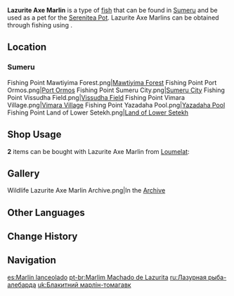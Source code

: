 {{About|the fish|the [[furnishing]]|Ornamental Lazurite Axe Marlin}}
{{Item Infobox
|id           = 131022
|image        = Item Lazurite Axe Marlin.png
|type         = Fish
|invCategory  = Materials
|lbFamily     = Fish
|lbGroup      = Axe Marlins
|lbType       = Wildlife
|location     = Multiple locations
|quality      = 3
|description  = A fish with unique morphology and [[Sumeru]]'s cousin to the [[Butterflyfish|butterfly fish]]. This fish has a broad skeleton and a unique curved body. Legend has it that the first fishermen to catch this fish had their rods tilted at the end of the tail fin and found that the two, when combined, resemble a polearm, hence giving rise to the name "Axe Marlin." This name has made much more of an impression than its scientific name, the "Anchor Hook Butterfly," and it is thus colloquially used amongst most people.<br />Although its namesake is a weapon, and its strength surpasses that of many other fish, Axe Marlin mostly have a kind personality, especially those with blue and gold stripes on the body. Due to their hard scales and big size, Axe Marlins are able to handle attacks from other aquatic creatures, waiting until their attacker is exhausted and leaves.<<br />Their strength can also prove challenging for a master fisherman, whose only choice is to treat them as large beasts &mdash; to drain their stamina more efficiently and eventually catch them, one must go all out the moment an Axe Marlin bites."
|source1      = [[Fishing]]
}}
'''Lazurite Axe Marlin''' is a type of [[fish]] that can be found in [[Sumeru]] and be used as a pet for the [[Serenitea Pot]]. Lazurite Axe Marlins can be obtained through fishing using {{Item|Sugardew Bait|20}}.

==Location==
{{Main|Fishing Points}}
===Sumeru===
<gallery>
Fishing Point Mawtiyima Forest.png|[[Fishing/Fishing Point#Mawtiyima Forest|Mawtiyima Forest]]
Fishing Point Port Ormos.png|[[Fishing/Fishing Point#Port Ormos|Port Ormos]]
Fishing Point Sumeru City.png|[[Fishing/Fishing Point#Sumeru City|Sumeru City]]
Fishing Point Vissudha Field.png|[[Fishing/Fishing Point#Vissudha Field|Vissudha Field]]
Fishing Point Vimara Village.png|[[Fishing/Fishing Point#Vimara Village|Vimara Village]]
Fishing Point Yazadaha Pool.png|[[Fishing/Fishing Point#Yazadaha Pool|Yazadaha Pool]]
Fishing Point Land of Lower Setekh.png|[[Fishing/Fishing Point#Land of Lower Setekh|Land of Lower Setekh]]
</gallery>

==Shop Usage==
'''2''' items can be bought with Lazurite Axe Marlin from [[Loumelat]]:
{{Shop/Header|currency=Fish|vendor=Loumelat}}
{{Shop|End of the Line|{{Card|Peach of the Deep Waves|4}}{{Card|Lazurite Axe Marlin|16}}{{Card|Halcyon Jade Axe Marlin|16}}|1}}<!--Bow-->
{{Shop|Original Fish Ointment|{{Card|Peach of the Deep Waves|2}}{{Card|Lazurite Axe Marlin|8}}{{Card|Halcyon Jade Axe Marlin|8}}|4}}<!--Refinement-->
{{Shop/Footer}}
<!--
==Trivia==
* 
-->
==Gallery==
<gallery>
Wildlife Lazurite Axe Marlin Archive.png|In the [[Archive]]
</gallery>

== Other Languages==
{{Other Languages
|default_hidden = 1
|en      = Lazurite Axe Marlin
|zhs     = 青金斧枪鱼
|zhs_rm  = Qīngjīn Fǔqiāng-yú
|zht     = 青金斧槍魚
|zht_rm  = Qīngjīn Fǔqiāng-yú
|ja      = 金青ハチェットウオ
|ja_rm   = Konjou Hachettouo
|ko      = 청금 미늘창 물고기
|ko_rm   = Cheonggeum Mineulchang Mulgogi
|es      = Marlín lanceolado
|fr      = Marlin à hache de lazurite
|ru      = Лазурная рыба-алебарда
|th      = Lazurite Axe Marlin
|vi      = Cá Rìu Lam Ngọc
|de      = Lasurit-Axt-Marlin
|id      = Lazurite Axe Marlin
|pt      = Marlim Machado de Lazurita
|tr      = Lazurit Balta Balığı
|it      = Pesce mezzaluna di lazurite
}}

==Change History==
{{Change History|3.0}}

==Navigation==
{{Material Navbox|type=Fishing Materials|state=collapsed}}
{{Wildlife Navbox}}

[[es:Marlín lanceolado]]
[[pt-br:Marlim Machado de Lazurita]]
[[ru:Лазурная рыба-алебарда]]
[[uk:Блакитний марлін-томагавк]]